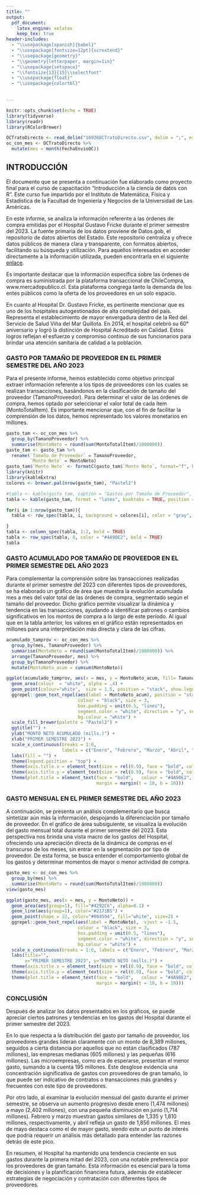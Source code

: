 ---
title: ""
output: 
  pdf_document:
    latex_engine: xelatex
    keep_tex: true
header-includes:
  - "\\usepackage[spanish]{babel}"
  - "\\usepackage[fontsize=12pt]{scrextend}"
  - "\\usepackage{geometry}"
  - "\\geometry{letterpaper, margin=1in}"
  - "\\usepackage{setspace}"
  - "\\fontsize{13}{15}\\selectfont"
  - "\\usepackage{float}"
  - "\\usepackage{colortbl}"
  

---
\begin{titlepage}
\centering



\vspace{2cm} % Espaciado vertical

{\Huge\bfseries Informe de Gastos\\ Primer Semestre 2023\par} 

\vspace{1.5cm}

{\Large HOSPITAL DR. GUSTAVO FRICKE \par} 

\vspace{2cm}

{\Large Fecha de elaboración: \today\par} % Fecha

\vfill % Llena el espacio vertical restante

{\large Autor: Fabián A. Rodríguez M.\par} % Autor

\end{titlepage}

\pagenumbering{arabic} 

\newpage
```{r tabla-gasto, echo=FALSE, message=FALSE, warning=FALSE, paged.print=FALSE, results='asis'}
knitr::opts_chunk$set(echo = TRUE)
library(tidyverse)
library(readr)
library(RColorBrewer)

OCTratoDirecto <- read_delim("16936OCTratoDirecto.csv", delim = ";", escape_double = FALSE, col_types = cols(FechaEnvioOC = col_datetime(format = "%d-%m-%Y %H:%M:%S")), locale = locale(encoding = "ISO-8859-1"),trim_ws = TRUE)
oc_con_mes <- OCTratoDirecto %>%
  mutate(mes = month(FechaEnvioOC))
```
## INTRODUCCIÓN

El documento que se presenta a continuación fue elaborado como proyecto final para el curso de capacitación “Introducción a la ciencia de datos con R”. Este curso fue impartido por el Instituto de Matemática, Física y Estadística de la Facultad de Ingeniería y Negocios de la Universidad de Las Américas.

En este informe, se analiza la información referente a las órdenes de compra emitidas por el Hospital Gustavo Fricke durante el primer semestre del 2023. La fuente primaria de los datos proviene de Datos.gob, el repositorio de datos abiertos del Estado. Este repositorio centraliza y ofrece datos públicos de manera clara y transparente, con formatos abiertos, facilitando su búsqueda y utilización. Para aquellos interesados en acceder directamente a la información utilizada, pueden encontrarla en el siguiente [enlace](https://chc-oc-files.s3.amazonaws.com/entcode/2023/Sem1/6936.7z).


Es importante destacar que la información específica sobre las órdenes de compra es suministrada por la plataforma transaccional de ChileCompra, www.mercadopublico.cl. Esta plataforma congrega tanto la demanda de los entes públicos como la oferta de los proveedores en un solo espacio.

En cuanto al Hospital Dr. Gustavo Fricke, es pertinente mencionar que es uno de los hospitales autogestionados de alta complejidad del país. Representa el establecimiento de mayor envergadura dentro de la Red del Servicio de Salud Viña del Mar Quillota. En 2014, el hospital celebró su 60° aniversario y logró la distinción de Hospital Acreditado en Calidad. Estos logros reflejan el esfuerzo y compromiso continuo de sus funcionarios para brindar una atención sanitaria de calidad a la población.

\newpage
### GASTO POR TAMAÑO DE PROVEEDOR EN EL PRIMER SEMESTRE DEL AÑO 2023
Para el presente informe, hemos establecido como objetivo principal extraer información referente a los tipos de proveedores con los cuales se realizan transacciones, basándonos en la clasificación de tamaño del proveedor (TamanoProveedor). Para determinar el valor de las órdenes de compra, hemos optado por seleccionar el valor total de cada ítem (MontoTotalItem). Es importante mencionar que, con el fin de facilitar la comprensión de los datos, hemos representado los valores monetarios en millones.


```{r tabla-TamanoProveedor, echo=FALSE, message=FALSE, warning=FALSE, paged.print=TRUE, results='asis'}
gasto_tam <- oc_con_mes %>%
  group_by(TamanoProveedor) %>% 
  summarise(MontoNeto = round(sum(MontoTotalItem)/1000000))
gasto_tam <- gasto_tam %>%
  rename(`Tamaño de Proveedor` = TamanoProveedor,
         `Monto Neto` = MontoNeto)
gasto_tam$`Monto Neto` <- formatC(gasto_tam$`Monto Neto`, format="f", big.mark=",", digits=0)
library(knitr)
library(kableExtra)
colores <- brewer.pal(nrow(gasto_tam), "Pastel2")

#tabla <- kable(gasto_tam, caption = "Gastos por Tamaño de Proveedor", format = "latex", booktabs = TRUE, position = "H")
tabla <- kable(gasto_tam, format = "latex", booktabs = TRUE, position = "H", align = c('l', 'r'), caption.short = "ssss", caption = "Gastos por Tamaño de Proveedor", col.names = c("Tamaño de Proveedor", "Monto Neto"))

for(i in 1:nrow(gasto_tam)){
  tabla <- row_spec(tabla, i, background = colores[i], color = "gray", bold = TRUE)

}
tabla <- column_spec(tabla, 1:2, bold = TRUE)
tabla <- row_spec(tabla, 0, color = "#4A90E2", bold = TRUE)
tabla


```
\newpage
### GASTO ACUMULADO POR TAMAÑO DE PROVEEDOR EN EL PRIMER SEMESTRE DEL AÑO 2023
Para complementar la comprensión sobre las transacciones realizadas durante el primer semestre del 2023 con diferentes tipos de proveedores, se ha elaborado un gráfico de área que muestra la evolución acumulada mes a mes del valor total de las órdenes de compra, segmentado según el tamaño del proveedor. Dicho gráfico permite visualizar la dinámica y tendencia en las transacciones, ayudando a identificar patrones o cambios significativos en los montos de compra a lo largo de este período. Al igual que en la tabla anterior, los valores en el gráfico están representados en millones para una interpretación más directa y clara de las cifras.

```{r grafico-acumulado, echo=FALSE, message=FALSE, warning=FALSE, paged.print=TRUE, results='asis'}
acumulado_tamprov <- oc_con_mes %>%
  group_by(mes, TamanoProveedor) %>% 
  summarise(MontoNeto = round(sum(MontoTotalItem)/1000000)) %>%
  arrange(TamanoProveedor, mes) %>%
  group_by(TamanoProveedor) %>%
  mutate(MontoNeto_acum = cumsum(MontoNeto))

ggplot(acumulado_tamprov, aes(x = mes, y = MontoNeto_acum, fill= TamanoProveedor)) +
  geom_area(colour  = "white", alpha = .4) +
  geom_point(colour="white",  size = 1.5, position = "stack", show.legend = FALSE) +
  ggrepel::geom_text_repel(aes(label = MontoNeto_acum), position = "stack",
                           colour = "black", size = 3, 
                           box.padding = unit(0.5, "lines"), 
                           segment.color = "white", direction = "y", segment.size = 0.2,
                           bg.colour = "white") +
  scale_fill_brewer(palette = "Pastel2") +
  ggtitle("") +
  ylab("MONTO NETO ACUMULADO (mills.)") +
  xlab("PRIMER SEMESTRE 2023") +
  scale_x_continuous(breaks = 1:6, 
                     labels = c("Enero", "Febrero", "Marzo", "Abril", "Mayo", "Junio")) +
  labs(fill = "") +
  theme(legend.position = "top") +
  theme(axis.title.x = element_text(size = rel(0.9), face = "bold", colour = "#4A90E2", margin = margin(t = 10, r = 0, b = 0, l = 0)))+
  theme(axis.title.y = element_text(size = rel(0.9), face = "bold", colour = "#4A90E2"))+
  theme(plot.title = element_text(face = "bold",   colour = "#4A90E2", 
                                  margin = margin(t = 10, b = 10)))

```
\newpage

### GASTO MENSUAL EN EL PRIMER SEMESTRE DEL AÑO 2023

A continuación, se presenta un análisis complementario que busca sintetizar aún más la información, despojando la diferenciación por tamaño de proveedor. En el gráfico de área subsiguiente, se visualiza la evolución del gasto mensual total durante el primer semestre del 2023. Esta perspectiva nos brinda una vista macro de los gastos del Hospital, ofreciendo una apreciación directa de la dinámica de compras en el transcurso de los meses, sin entrar en la segmentación por tipo de proveedor. De esta forma, se busca entender el comportamiento global de los gastos y determinar momentos de mayor o menor actividad de compra.


```{r grafico-mes, echo=FALSE, message=FALSE, warning=FALSE, paged.print=TRUE, results='asis'}
gasto_mes <- oc_con_mes %>%
  group_by(mes) %>% 
  summarise(MontoNeto = round(sum(MontoTotalItem)/1000000))
view(gasto_mes)

ggplot(gasto_mes, aes(x = mes, y = MontoNeto)) +
  geom_area(aes(group=1), fill="#4292C6", alpha=0.1) +
  geom_line(aes(group=1), color="#2171B5") +
  geom_point(shape = 22, color="#084594", fill="white", size=2) +
  ggrepel::geom_text_repel(aes(label = MontoNeto),  vjust = -1.5,
                           colour = "black", size = 3, 
                           box.padding = unit(0.5, "lines"), 
                           segment.color = "white", direction = "y", segment.size = 0.2,
                           bg.colour = "white") +
  scale_x_continuous(breaks = 1:6, labels = c("Enero", "Febrero", "Marzo", "Abril", "Mayo", "Junio")) +
  labs(title="",
       x="PRIMER SEMESTRE 2023", y="MONTO NETO (mills.)") +
  theme(axis.title.x = element_text(size = rel(0.9), face = "bold", colour = "#4A90E2", margin = margin(t = 10, r = 0, b = 0, l = 0)))+
  theme(axis.title.y = element_text(size = rel(0.9), face = "bold", colour = "#4A90E2"))+
  theme(plot.title = element_text(face = "bold",   colour = "#4A90E2", 
                                  margin = margin(t = 10, b = 10)))
```
\newpage 

### CONCLUSIÓN

Después de analizar los datos presentados en los gráficos, se puede apreciar ciertos patrones y tendencias en los gastos del Hospital durante el primer semestre del 2023.

En lo que respecta a la distribución del gasto por tamaño de proveedor, los proveedores grandes lideran claramente con un monto de 8,389 millones, seguidos a cierta distancia por aquellos que no están clasificados (787 millones), las empresas medianas (605 millones) y las pequeñas (616 millones). Las microempresas, como era de esperarse, presentan el menor gasto, sumando a la cuenta 195 millones. Este desglose evidencia una concentración significativa de gastos con proveedores de gran tamaño, lo que puede ser indicativo de contratos o transacciones más grandes y frecuentes con este tipo de proveedores.

Por otro lado, al examinar la evolución mensual del gasto durante el primer semestre, se observa un aumento progresivo desde enero (1,474 millones) a mayo (2,402 millones), con una pequeña disminución en junio (1,714 millones). Febrero y marzo muestran gastos similares de 1,335 y 1,810 millones, respectivamente, y abril refleja un gasto de 1,856 millones. El mes de mayo destaca como el de mayor gasto, siendo este un punto de interés que podría requerir un análisis más detallado para entender las razones detrás de este pico.

En resumen, el Hospital ha mantenido una tendencia creciente en sus gastos durante la primera mitad del 2023, con una notable preferencia por los proveedores de gran tamaño. Esta información es esencial para la toma de decisiones y la planificación financiera futura, además de establecer estrategias de negociación y contratación con diferentes tipos de proveedores.

